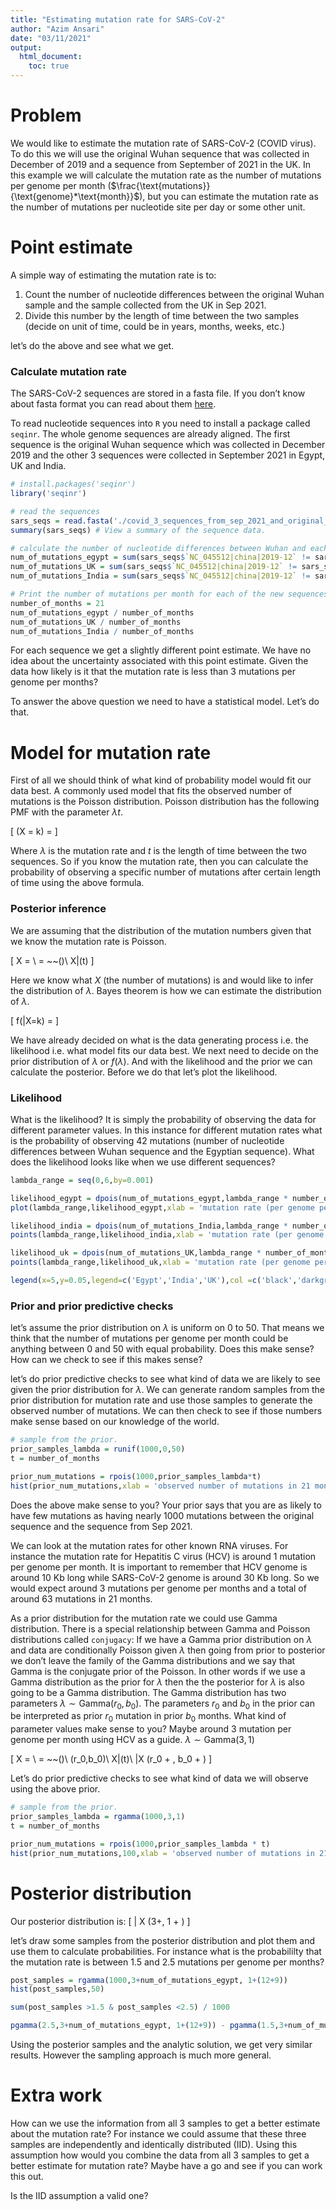```yaml
---
title: "Estimating mutation rate for SARS-CoV-2"
author: "Azim Ansari"
date: "03/11/2021"
output: 
  html_document:
    toc: true
---
```


# Problem

We would like to estimate the mutation rate of SARS-CoV-2 (COVID virus). To do this we will use the
original Wuhan sequence that was collected in December of 2019 and a sequence from September of 2021 in the UK.
In this example we will calculate the mutation rate as the number of mutations per genome per month ($\frac{\text{mutations}}{\text{genome}*\text{month}}$), but you can estimate the mutation rate as the number of mutations per nucleotide site per day or some other unit.

# Point estimate

A simple way of estimating the mutation rate is to:

1. Count the number of nucleotide differences between the original Wuhan sample and the sample collected from the UK in Sep 2021.
2. Divide this number by the length of time between the two samples (decide on unit of time, could be in years, months, weeks, etc.)

let's do the above and see what we get.

### Calculate mutation rate

The SARS-CoV-2 sequences are stored in a fasta file. If you don't know about fasta format you can read about them [here](https://zhanggroup.org/FASTA/).

To read nucleotide sequences into `R` you need to install a package called `seqinr`. The whole genome sequences are already aligned. The first sequence is the original Wuhan sequence which was collected in December 2019 and the other 3 sequences were collected in September 2021 in Egypt, UK and India.

```r
# install.packages('seqinr')
library('seqinr')

# read the sequences
sars_seqs = read.fasta('./covid_3_sequences_from_sep_2021_and_original_wuhan_sequence.fasta')
summary(sars_seqs) # View a summary of the sequence data.

# calculate the number of nucleotide differences between Wuhan and each of the new sequences.
num_of_mutations_egypt = sum(sars_seqs$`NC_045512|china|2019-12` != sars_seqs$`OK104629|Egypt|2021-09-03`)
num_of_mutations_UK = sum(sars_seqs$`NC_045512|china|2019-12` != sars_seqs$`OU732380|UK|2021-09-11`)
num_of_mutations_India = sum(sars_seqs$`NC_045512|china|2019-12` != sars_seqs$`OK356443|India|2021-09-25`)

# Print the number of mutations per month for each of the new sequences.
number_of_months = 21
num_of_mutations_egypt / number_of_months
num_of_mutations_UK / number_of_months
num_of_mutations_India / number_of_months 
```

For each sequence we get a slightly different point estimate. We have no idea about the uncertainty associated with this point estimate. Given the data how likely is it that the mutation rate is less than 3 mutations per genome per months?

To answer the above question we need to have a statistical model. Let's do that.

# Model for mutation rate

First of all we should think of what kind of probability model would fit our data best. A commonly used model that fits the observed number of mutations is the Poisson distribution.
Poisson distribution has the following PMF with the parameter $\lambda t$. 

\[
\text{P}(X = k) = \frac{e^{\lambda t} ({\lambda t})^k}{k!}
\]

Where $\lambda$ is the mutation rate and $t$ is the length of time between the two sequences. So if you know the mutation rate, then you can calculate the probability of observing a specific number of mutations after certain length of time using the above formula.

### Posterior inference

We are assuming that the distribution of the mutation numbers given that we know the mutation rate is Poisson.

\[
X = \text{number of mutations}\\
\lambda = \text{mutation rate} ~~(\frac{\text{mutations}}{\text{genome} * \text{month}})\\
X|\lambda \sim \text{Pois}(\lambda t)
\]

Here we know what $X$ (the number of mutations) is and would like to infer the distribution of $\lambda$. Bayes theorem is how we can estimate the distribution of $\lambda$.

\[
f(\lambda|X=k) =\frac{P(X=k|\lambda) f(\lambda)}{P(X = k)}
\]

We have already decided on what is the data generating process i.e. the likelihood i.e. what model fits our data best. We next need to decide on the prior distribution of $\lambda$ or $f(\lambda)$. And with the likelihood and the prior we can calculate the posterior. Before we do that let's plot the likelihood.

### Likelihood

What is the likelihood? It is simply the probability of observing the data for different parameter values. In this instance for different mutation rates what is the probability of observing 42 mutations (number of nucleotide differences between Wuhan sequence and the Egyptian sequence).
What does the likelihood looks like when we use different sequences?

```r
lambda_range = seq(0,6,by=0.001)

likelihood_egypt = dpois(num_of_mutations_egypt,lambda_range * number_of_months)
plot(lambda_range,likelihood_egypt,xlab = 'mutation rate (per genome per month)',ylab = 'likelihood',cex = 0.5,ylim = c(0,0.07))

likelihood_india = dpois(num_of_mutations_India,lambda_range * number_of_months)
points(lambda_range,likelihood_india,xlab = 'mutation rate (per genome per month)',ylab = 'likelihood',col='darkgray',cex = 0.5)

likelihood_uk = dpois(num_of_mutations_UK,lambda_range * number_of_months)
points(lambda_range,likelihood_uk,xlab = 'mutation rate (per genome per month)',ylab = 'likelihood',col='lightgray',cex = 0.5)

legend(x=5,y=0.05,legend=c('Egypt','India','UK'),col =c('black','darkgray','lightgray'),pch=19)

```

### Prior and prior predictive checks

let's assume the prior distribution on $\lambda$ is uniform on 0 to 50. That means we think that the number of mutations per genome per month could be anything between 0 and 50 with equal probability. Does this make sense? How can we check to see if this makes sense?

let's do prior predictive checks to see what kind of data we are likely to see given the prior distribution for $\lambda$. We can generate random samples from the prior distribution for mutation rate and use those samples to generate the observed number of mutations. We can then check to see if those numbers make sense based on our knowledge of the world.

```r
# sample from the prior.
prior_samples_lambda = runif(1000,0,50)
t = number_of_months

prior_num_mutations = rpois(1000,prior_samples_lambda*t)
hist(prior_num_mutations,xlab = 'observed number of mutations in 21 months')
```

Does the above make sense to you? Your prior says that you are as likely to have few mutations as having nearly 1000 mutations between the original sequence and the sequence from Sep 2021.

We can look at the mutation rates for other known RNA viruses. For instance the mutation rate for Hepatitis C virus (HCV) is around 1 mutation per genome per month. It is important to remember that HCV genome is around 10 Kb long while SARS-CoV-2 genome is around 30 Kb long. So we would expect around 3 mutations per genome per months and a total of around 63 mutations in 21 months.

As a prior distribution for the mutation rate we could use Gamma distribution. There is a special relationship between Gamma and Poisson distributions called `conjugacy`: If we have a Gamma prior distribution on $\lambda$ and data are conditionally Poisson given $\lambda$  then going from prior to posterior we don't leave the family of the Gamma distributions and we say that Gamma is the conjugate prior of the Poisson. In other words if we use a Gamma distribution as the prior for $\lambda$ then the the posterior for $\lambda$ is also going to be a Gamma distribution. The Gamma distribution has two parameters $\lambda \sim \text{Gamma}(r_0,b_0)$. The parameters $r_0$ and $b_0$ in the prior can be interpreted as prior $r_0$ mutation in prior $b_0$ months. What kind of parameter values make sense to you? Maybe around 3 mutation per genome per month using HCV as a guide. $\lambda \sim \text{Gamma}(3,1)$

\[
X = \text{number of mutations}\\
\lambda = \text{mutation rate} ~~(\frac{\text{mutations}}{\text{genome} * \text{month}})\\
\lambda \sim \text{Gamma}(r_0,b_0)\\
X|\lambda \sim \text{Pois}(\lambda t)\\
\lambda|X \sim \text{Gamma}(r_0 + \text{number of observed mutations}, b_0 + \text{length of time between sequences} )
\]

Let's do prior predictive checks to see what kind of data we will observe using the above prior.

```r
# sample from the prior.
prior_samples_lambda = rgamma(1000,3,1)
t = number_of_months

prior_num_mutations = rpois(1000,prior_samples_lambda * t)
hist(prior_num_mutations,100,xlab = 'observed number of mutations in 21 months')
```

# Posterior distribution

Our posterior distribution is:
\[ \lambda | X \sim \text{Gamma} (3+\text{num_of_mutations}, 1 + \text{number_of_months}) 
\]

let's draw some samples from the posterior distribution and plot them and use them to calculate probabilities. For instance what is the probabililty that the mutation rate is between 1.5 and 2.5 mutations per genome per months?

```r
post_samples = rgamma(1000,3+num_of_mutations_egypt, 1+(12+9))
hist(post_samples,50)

sum(post_samples >1.5 & post_samples <2.5) / 1000

pgamma(2.5,3+num_of_mutations_egypt, 1+(12+9)) - pgamma(1.5,3+num_of_mutations_egypt, 1+(12+9))
```

Using the posterior samples and the analytic solution, we get very similar results. However the sampling approach is much more general.


# Extra work

How can we use the information from all 3 samples to get a better estimate about the mutation rate? For instance we could assume that these three samples are independently and identically distributed (IID). Using this assumption how would you combine the data from all 3 samples to get a better estimate for mutation rate? Maybe have a go and see if you can work this out.

Is the IID assumption a valid one?

 





